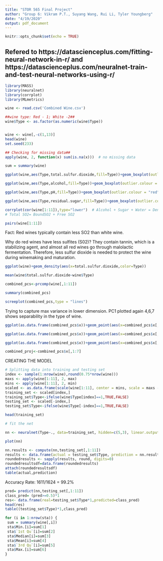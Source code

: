 ```yaml
---
title: "STOR 565 Final Project"
author: "Group 6: Vikram P.T., Suyang Wang, Rui Li, Tyler Youngberg"
date: "4/19/2020"
output: pdf_document
---
```

```r
knitr::opts_chunk$set(echo = TRUE)
```

## Refered to https://datascienceplus.com/fitting-neural-network-in-r/ and https://datascienceplus.com/neuralnet-train-and-test-neural-networks-using-r/

```r
library(MASS)
library(neuralnet)
library(corrplot)
library(MLmetrics)
```

```r
wine <- read.csv('Combined Wine.csv')

##wine type: Red - 1; White -2##
wine$Type <- as.factor(as.numeric(wine$Type))


wine <- wine[,-c(1,13)]
head(wine)
set.seed(233)

## Checking for missing data##
apply(wine, 2, function(x) sum(is.na(x)))  # no missing data
```


```r
sum = summary(wine)

ggplot(wine,aes(Type,total.sulfur.dioxide,fill=Type))+geom_boxplot(outlier.colour = "red") + labs(x="Wine Type", y="Total Sulphur Dioxide")+ggtitle("Total Sulphur Dioxide")+theme(plot.title = element_text(size = 30,hjust = 0.5, face = "bold"))

ggplot(wine,aes(Type,alcohol,fill=Type))+geom_boxplot(outlier.colour = "red") + labs(x="Wine Type", y="Alcohol")+ggtitle("Alcohol")+theme(plot.title = element_text(size = 30,hjust = 0.5, face = "bold"))

ggplot(wine,aes(Type,pH,fill=Type))+geom_boxplot(outlier.colour = "red") + labs(x="Wine Type", y="pH")+ggtitle("PH")+theme(plot.title = element_text(size = 30,hjust = 0.5, face = "bold"))

ggplot(wine,aes(Type,residual.sugar,fill=Type))+geom_boxplot(outlier.colour = "red",outlier.shape = NA) + labs(x="Wine Type", y="residual.suagr")+scale_y_continuous(breaks = seq(0, 30, 5),limits=c(0, 30))+ggtitle("Residual Sugar")+theme(plot.title = element_text(size = 30,hjust = 0.5, face = "bold"))
```



```r
corrplot(cor(wine[1:11]),type="lower")  # Alcohol + Sugar + Water = Density Thats density and sugar and density and alcohol might be highly correlated
# Total SO2= BoundSO2 + Free SO2

pairs(wine[1:11])
```


Fact: Red wines typically contain less SO2 than white wine.

Why do red wines have less sulfites (S02)? They contain tannin, which is a stabilizing agent, and almost all red wines go through malolactic fermentation. Therefore, less sulfur dioxide is needed to protect the wine during winemaking and maturation.

```r
ggplot(wine)+geom_density(aes(x=total.sulfur.dioxide,color=Type))

mean(wine$total.sulfur.dioxide~wine$Type)
```





```r
combined_pcs<-prcomp(wine[,1:11])

summary(combined_pcs)

screeplot(combined_pcs,type = "lines")

```


Trying to capture max variance in lower dimension. PC1 plotted again 4,6,7 shows separability in the type of wine.

```r
ggplot(as.data.frame(combined_pcs$x))+geom_point(aes(x=combined_pcs$x[,4],y=combined_pcs$x[,1],color=wine$Type))+labs(x="PC4",y="PC1",title = "Plot of data projected onto PCs",color="Wine Type")+theme(plot.title = element_text(size = 30,hjust = 0.5, face = "bold"))

ggplot(as.data.frame(combined_pcs$x))+geom_point(aes(x=combined_pcs$x[,6],y=combined_pcs$x[,1],color=wine$Type))+labs(x="PC6",y="PC1",title = "Plot of data projected onto PCs",color="Wine Type")+theme(plot.title = element_text(size = 30,hjust = 0.5, face = "bold"))

ggplot(as.data.frame(combined_pcs$x))+geom_point(aes(x=combined_pcs$x[,7],y=combined_pcs$x[,1],color=wine$Type))+labs(x="PC7",y="PC1",title = "Plot of data projected onto PCs",color="Wine Type")+theme(plot.title = element_text(size = 30,hjust = 0.5, face = "bold"))

combined_proj<-combined_pcs$x[,1:7]
```




CREATING THE MODEL



```r
# Splitting data into training and testing set
index <- sample(1:nrow(wine),round(0.75*nrow(wine)))
maxs <- apply(wine[1:11], 2, max) 
mins <- apply(wine[1:11], 2, min)
scaled <- as.data.frame(scale(wine[1:11], center = mins, scale = maxs - mins))
training_set <- scaled[index,]
training_set$Type<-ifelse(wine$Type[index]==1,TRUE,FALSE)
testing_set <- scaled[-index,]
testing_set$Type<-ifelse(wine$Type[-index]==1,TRUE,FALSE)

head(training_set)
```


```r
# fit the net

nn <- neuralnet(Type~., data=training_set, hidden=c(5,3), linear.output=F, err.fct = "ce",likelihood = TRUE, act.fct = "logistic")
```



```r
plot(nn)
```




```r
nn.results <- compute(nn,testing_set[,1:11])
results <- data.frame(actual = testing_set$Type, prediction = nn.results$net.result)
roundedresults <- sapply(results, round, digits=0)
roundedresultsdf=data.frame(roundedresults)
attach(roundedresultsdf)
table(actual,prediction)
```

Accuracy Rate: 1611/1624 = 99.2%

```r
pred= predict(nn,testing_set[,1:11])
class_pred= (pred>=0.5)*1  
res<- data.frame(real=testing_set$Type*1,predicted=class_pred)
head(res)
table((testing_set$Type)*1,class_pred)

```

```r
for (i in 1:nrow(sta)) {
 sum = summary(wine[,i])
 sta$Min.[i]=sum[1]
 sta$`1st Qu`[i]=sum[2]
 sta$Median[i]=sum[3]
 sta$Mean[i]=sum[4]
 sta$`3rd Qu`[i]=sum[5]
 sta$Max.[i]=sum[6]
}
```

